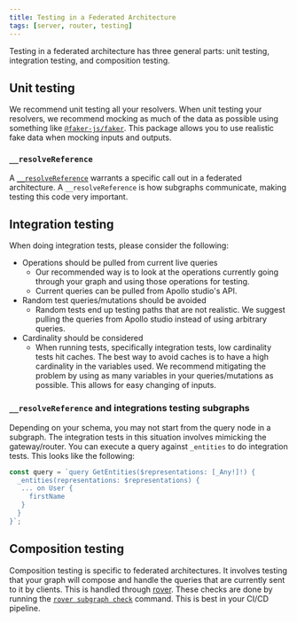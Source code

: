 ```yaml
---
title: Testing in a Federated Architecture
tags: [server, router, testing]
---
```


Testing in a federated architecture has three general parts: unit testing, integration testing, and composition testing.

## Unit testing

We recommend unit testing all your resolvers. When unit testing your resolvers, we recommend mocking as much of the data as possible using something like [`@faker-js/faker`](https://www.npmjs.com/package/@faker-js/faker). This package allows you to use realistic fake data when mocking inputs and outputs.

### `__resolveReference`

A [`__resolveReference`](https://www.apollographql.com/docs/federation/entities/#2-define-a-reference-resolver) warrants a specific call out in a federated architecture. A `__resolveReference` is how subgraphs communicate, making testing this code very important.

## Integration testing

When doing integration tests, please consider the following:

- Operations should be pulled from current live queries
  - Our recommended way is to look at the operations currently going through your graph and using those operations for testing.
  - Current queries can be pulled from Apollo studio's API.
- Random test queries/mutations should be avoided
  - Random tests end up testing paths that are not realistic. We suggest pulling the queries from Apollo studio instead of using arbitrary queries.
- Cardinality should be considered
  - When running tests, specifically integration tests, low cardinality tests hit caches. The best way to avoid caches is to have a high cardinality in the variables used. We recommend mitigating the problem by using as many variables in your queries/mutations as possible. This allows for easy changing of inputs.

### `__resolveReference` and integrations testing subgraphs

Depending on your schema, you may not start from the query node in a subgraph. The integration tests in this situation involves mimicking the gateway/router. You can execute a query against `_entities` to do integration tests. This looks like the following:

```js
const query = `query GetEntities($representations: [_Any!]!) {
  _entities(representations: $representations) {
   ... on User {
     firstName
   }
  }
}`;
```

## Composition testing

Composition testing is specific to federated architectures. It involves testing that your graph will compose and handle the queries that are currently sent to it by clients. This is handled through [rover](https://www.apollographql.com/docs/rover/). These checks are done by running the [`rover subgraph check`](https://www.apollographql.com/docs/rover/commands/subgraphs#checking-subgraph-schema-changes) command. This is best in your CI/CD pipeline.
